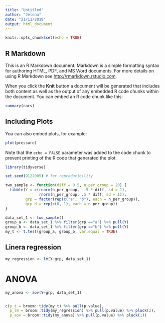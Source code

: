 ```yaml
---
title: "Untitled"
author: "Jelena"
date: "21/11/2018"
output: html_document
---
```


```r
knitr::opts_chunk$set(echo = TRUE)
```

## R Markdown

This is an R Markdown document. Markdown is a simple formatting syntax for authoring HTML, PDF, and MS Word documents. For more details on using R Markdown see <http://rmarkdown.rstudio.com>.

When you click the **Knit** button a document will be generated that includes both content as well as the output of any embedded R code chunks within the document. You can embed an R code chunk like this:

```r
summary(cars)
```

## Including Plots

You can also embed plots, for example:

```r
plot(pressure)
```

Note that the `echo = FALSE` parameter was added to the code chunk to prevent printing of the R code that generated the plot.

```r
library(tidyverse)

set.seed(9122005) # for reproducibility

two_sample <- function(diff = 0.5, n_per_group = 20) {
  tibble(Y = c(rnorm(n_per_group, -.5 * diff, sd = 1),
               rnorm(n_per_group, .5 * diff, sd = 1)),
         grp = factor(rep(c("a", "b"), each = n_per_group)),
         grp_d = rep(c(0, 1), each = n_per_group))
}

data_set_1 <- two_sample()
group_a <- data_set_1 %>% filter(grp =="a") %>% pull(Y)
group_b <- data_set_1 %>% filter(grp =="b") %>% pull(Y)
my_t <- t.test(group_a, group_b, var.equal = TRUE)

```
## Linera regression
```r
my_regression <- lm(Y~grp, data_set_1)
```
# ANOVA
```r
my_anova <- aov(Y~grp, data_set_1)


c(p_t = broom::tidy(my_t) %>% pull(p.value),
  p_lm = broom::tidy(my_regression) %>% pull(p.value) %>% pluck(2),
  p_aov = broom::tidy(my_anova) %>% pull(p.value) %>% pluck(1))
```

